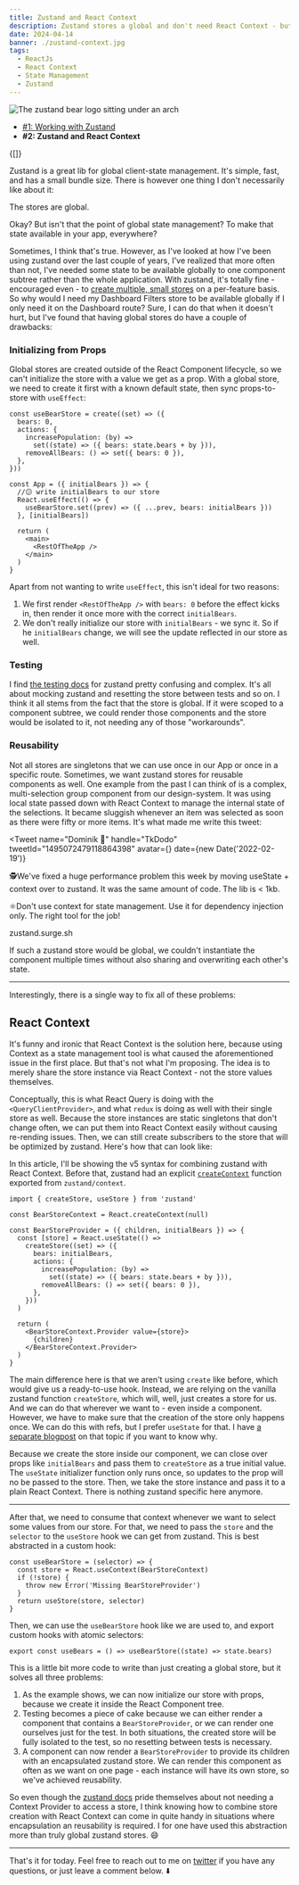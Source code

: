 ```yaml
---
title: Zustand and React Context
description: Zustand stores a global and don't need React Context - but sometimes, it makes sense to combine them regardless.
date: 2024-04-14
banner: ./zustand-context.jpg
tags:
  - ReactJs
  - React Context
  - State Management
  - Zustand
---
```



<img
  alt="The zustand bear logo sitting under an arch"
  src="./zustand-context.jpg"
/>

<Attribution name="Ivan Aleksic" url="https://unsplash.com/@ivalex" />

- [#1: Working with Zustand](working-with-zustand)
- <b>#2: Zustand and React Context</b>

<Translations>{[]}</Translations>

Zustand is a great lib for global client-state management. It's simple, fast, and has a small bundle size. There is however one thing I don't necessarily like about it:

<Highlight>The stores are global.</Highlight>

Okay? But isn't that the point of <Emph>global</Emph> state management? To make that state available in your app, everywhere?

Sometimes, I think that's true. However, as I've looked at how I've been using zustand over the last couple of years, I've realized that more often than not, I've needed some state to be available globally to <Emph>one component subtree</Emph> rather than the whole application.
With zustand, it's totally fine - encouraged even - to [create multiple, small stores](working-with-zustand#keep-the-scope-of-your-store-small) on a per-feature basis. So why would I need my Dashboard Filters store to be available globally if I only need it on the Dashboard route? Sure, I can do that when it doesn't hurt, but I've found that having global stores do have a couple of drawbacks:

### Initializing from Props

Global stores are created outside of the React Component lifecycle, so we can't initialize the store with a value we get as a prop. With a global store, we need to create it first with a known default state, then sync props-to-store with `useEffect`:

```js:title=sync-with-useEffect {11-14}
const useBearStore = create((set) => ({
  bears: 0,
  actions: {
    increasePopulation: (by) =>
      set((state) => ({ bears: state.bears + by })),
    removeAllBears: () => set({ bears: 0 }),
  },
}))

const App = ({ initialBears }) => {
  //😕 write initialBears to our store
  React.useEffect(() => {
    useBearStore.set((prev) => ({ ...prev, bears: initialBears }))
  }, [initialBears])

  return (
    <main>
      <RestOfTheApp />
    </main>
  )
}
```

Apart from not wanting to write `useEffect`, this isn't ideal for two reasons:

1. We first render `<RestOfTheApp />` with `bears: 0` before the effect kicks in, then render it once more with the correct `initialBears`.
2. We don't really initialize our store with `initialBears` - we sync it. So if he `initialBears` change, we will see the update reflected in our store as well.

### Testing

I find [the testing docs](https://docs.pmnd.rs/zustand/guides/testing) for zustand pretty confusing and complex. It's all about mocking zustand and resetting the store between tests and so on. I think it all stems from the fact that the store is global. If it were scoped to a component subtree, we could render those components and the store would be isolated to it, not needing any of those "workarounds".

### Reusability

Not all stores are singletons that we can use once in our App or once in a specific route. Sometimes, we want zustand stores for reusable components as well. One example from the past I can think of is a complex, multi-selection group component from our design-system. It was using local state passed down with React Context to manage the internal state of the selections. It became sluggish whenever an item was selected as soon as there were fifty or more items. It's what made me write this tweet:

<Tweet
  name="Dominik 🔮"
  handle="TkDodo"
  tweetId="1495072479118864398"
  avatar={<AvatarTkDodo />}
  date={new Date('2022-02-19')}
>
  <p>
    🕵️We've fixed a huge performance problem this week by moving
    useState + context over to zustand. It was the same amount of
    code. The lib is &lt; 1kb.
  </p>
  <p>
    ⚛️Don't use context for state management. Use it for dependency
    injection only. The right tool for the job!
  </p>
  <p>
    <Text color="var(--theme-ui-colors-twitterBlue)">
      zustand.surge.sh
    </Text>
  </p>
</Tweet>

If such a zustand store would be global, we couldn't instantiate the component multiple times without also sharing and overwriting each other's state.

---

Interestingly, there is a single way to fix all of these problems:

## React Context

It's funny and ironic that React Context is the solution here, because using Context as a state management tool is what caused the aforementioned issue in the first place. But that's not what I'm proposing. The idea is to merely share the <Emph>store instance</Emph> via React Context - not the store values themselves.

Conceptually, this is what React Query is doing with the `<QueryClientProvider>`, and what `redux` is doing as well with their single store as well. Because the store instances are static singletons that don't change often, we can put them into React Context easily without causing re-rending issues. Then, we can still create subscribers to the store that will be optimized by zustand. Here's how that can look like:

<Aside title="v5 syntax" icon="info">

In this article, I'll be showing the v5 syntax for combining zustand with React Context. Before that, zustand had an explicit [`createContext`](https://docs.pmnd.rs/zustand/previous-versions/zustand-v3-create-context) function exported from `zustand/context`.

</Aside>

```jsx:title=zustand-and-react-context
import { createStore, useStore } from 'zustand'

const BearStoreContext = React.createContext(null)

const BearStoreProvider = ({ children, initialBears }) => {
  const [store] = React.useState(() =>
    createStore((set) => ({
      bears: initialBears,
      actions: {
        increasePopulation: (by) =>
          set((state) => ({ bears: state.bears + by })),
        removeAllBears: () => set({ bears: 0 }),
      },
    }))
  )

  return (
    <BearStoreContext.Provider value={store}>
      {children}
    </BearStoreContext.Provider>
  )
}
```

The main difference here is that we aren't using `create` like before, which would give us a ready-to-use hook. Instead, we are relying on the vanilla zustand function `createStore`, which will, well, just creates a store for us. And we can do that wherever we want to - even inside a component. However, we have to make sure that the creation of the store only happens once. We can do this with refs, but I prefer `useState` for that. I have [a separate blogpost](use-state-for-one-time-initializations) on that topic if you want to know why.

Because we create the store inside our component, we can close over props like `initialBears` and pass them to `createStore` as a true initial value. The `useState` initializer function only runs once, so updates to the prop will no be passed to the store. Then, we take the store instance and pass it to a plain React Context. There is nothing zustand specific here anymore.

---

After that, we need to consume that context whenever we want to select some values from our store. For that, we need to pass the `store` and the `selector` to the `useStore` hook we can get from zustand. This is best abstracted in a custom hook:

```js:title=useBearStore
const useBearStore = (selector) => {
  const store = React.useContext(BearStoreContext)
  if (!store) {
    throw new Error('Missing BearStoreProvider')
  }
  return useStore(store, selector)
}
```

Then, we can use the `useBearStore` hook like we are used to, and export custom hooks with atomic selectors:

```js:title=useBears
export const useBears = () => useBearStore((state) => state.bears)
```

<VerticalRuler />

This is a little bit more code to write than just creating a global store, but it solves all three problems:

1. As the example shows, we can now initialize our store with props, because we create it inside the React Component tree.
2. Testing becomes a piece of cake because we can either render a component that contains a `BearStoreProvider`, or we can render one ourselves just for the test. In both situations, the created store will be fully isolated to the test, so no resetting between tests is necessary.
3. A component can now render a `BearStoreProvider` to provide its children with an encapsulated zustand store. We can render this component as often as we want on one page - each instance will have its own store, so we've achieved reusability.

So even though the [zustand docs](https://docs.pmnd.rs/zustand/getting-started/introduction#then-bind-your-components,-and-that's-it!) pride themselves about not needing a Context Provider to access a store, I think knowing how to combine store creation with React Context can come in quite handy in situations where encapsulation an reusability is required. I for one have used this abstraction more than truly global zustand stores. 😄

---

That's it for today. Feel free to reach out to me on [twitter](https://twitter.com/tkdodo)
if you have any questions, or just leave a comment below. ⬇️

<Comments />

